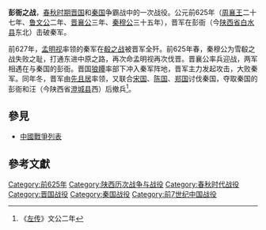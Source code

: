 {{Campaignbox 秦晋战争}}
'''彭衙之战'''，[[春秋时期|春秋时期]][[晋国|晋国]]和[[秦国|秦国]]争霸战中的一次战役。公元前625年（[[周襄王|周襄王]]二十七年、[[鲁文公|鲁文公]]二年、[[晋襄公|晋襄公]]三年、[[秦穆公|秦穆公]]三十五年），晋军在彭衙（今[[陕西省|陕西省]][[白水县|白水县]]东北）击破秦军。

前627年，[[孟明视|孟明视]]率领的秦军在[[殽之战|殽之战]]被晋军全歼。前625年春，秦穆公为雪殽之战失败之耻，打通东进中原之路，再次命孟明视再次伐晋。晋襄公率兵迎战，两军相遇在与秦国的彭衙。晋国[[狼瞫|狼瞫]]率部下冲入秦军阵地，晋军主力发起攻击，大败秦军。同年冬，晋军由[[先且居|先且居]]率领，又联合[[宋国|宋国]]、[[陈国|陈国]]、[[郑国|郑国]]讨伐秦国，夺取秦国的彭衙和汪（今陕西省[[澄城县|澄城县]]西）后撤兵<ref>《[[左传|左传]]》文公二年</ref>。

==參見==
*[[中國戰爭列表|中國戰爭列表]]

==參考文獻==
{{reflist}}

{{DEFAULTSORT:P}}
[[Category:前625年|Category:前625年]]
[[Category:陕西历次战争与战役|Category:陕西历次战争与战役]]
[[Category:春秋时代战役|Category:春秋时代战役]]
[[Category:晋国战役|Category:晋国战役]]
[[Category:秦国战役|Category:秦国战役]]
[[Category:前7世纪中国战役|Category:前7世纪中国战役]]